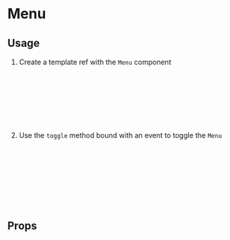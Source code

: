 
<Meta of={MenuStories} />

# Menu

<Canvas of={Primary} />

## Usage

1. Create a template ref with the `Menu` component

```html
<script>
  const menuRef = ref();
</script>

<template>
  <menu ref="menuRef" />
</template>
```

2. Use the `toggle` method bound with an event to toggle the `Menu`

```html
<script>
  const menuRef = ref();
</script>

<template>
  <button @click="(e) => menuRef.toggle(e)">Toggle Menu</button>
  <menu ref="menuRef" />
</template>
```

## Props

<ArgTypes story={PRIMARY_STORY} />
